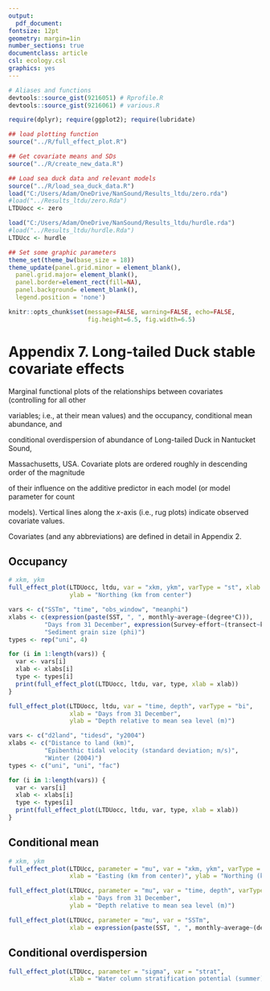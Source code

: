 ```yaml
---
output: 
  pdf_document:
fontsize: 12pt
geometry: margin=1in
number_sections: true
documentclass: article
csl: ecology.csl
graphics: yes
---
```


```r
# Aliases and functions
devtools::source_gist(9216051) # Rprofile.R
devtools::source_gist(9216061) # various.R

require(dplyr); require(ggplot2); require(lubridate)

## load plotting function
source("../R/full_effect_plot.R")

## Get covariate means and SDs
source("../R/create_new_data.R")

## Load sea duck data and relevant models
source("../R/load_sea_duck_data.R")
load("C:/Users/Adam/OneDrive/NanSound/Results_ltdu/zero.rda")
#load("../Results_ltdu/zero.Rda")
LTDUocc <- zero

load("C:/Users/Adam/OneDrive/NanSound/Results_ltdu/hurdle.rda")
#load("../Results_ltdu/hurdle.Rda")
LTDUcc <- hurdle

## Set some graphic parameters
theme_set(theme_bw(base_size = 18))
theme_update(panel.grid.minor = element_blank(),
  panel.grid.major= element_blank(),
  panel.border=element_rect(fill=NA),
  panel.background= element_blank(),
  legend.position = 'none')

knitr::opts_chunk$set(message=FALSE, warning=FALSE, echo=FALSE,
                      fig.height=6.5, fig.width=6.5)
```

# Appendix 7. Long-tailed Duck stable covariate effects

Marginal functional plots of the relationships between covariates (controlling for all other

variables; i.e., at their mean values) and the occupancy, conditional mean abundance, and 

conditional overdispersion of abundance of Long-tailed Duck in Nantucket Sound, 

Massachusetts, USA.  Covariate plots are ordered roughly in descending order of the magnitude 

of their influence on the additive predictor in each model (or model parameter for count 

models). Vertical lines along the *x*-axis (i.e., rug plots) indicate observed covariate values.  

Covariates (and any abbreviations) are defined in detail in Appendix 2.

## Occupancy
```r
# xkm, ykm
full_effect_plot(LTDUocc, ltdu, var = "xkm, ykm", varType = "st", xlab = "Easting (km from center)",
                 ylab = "Northing (km from center")

vars <- c("SSTm", "time", "obs_window", "meanphi")
xlabs <- c(expression(paste(SST, ", ", monthly~average~(degree*C))),
          "Days from 31 December", expression(Survey~effort~(transect~km^2)),
          "Sediment grain size (phi)")
types <- rep("uni", 4)

for (i in 1:length(vars)) {
  var <- vars[i]
  xlab <- xlabs[i]
  type <- types[i]
  print(full_effect_plot(LTDUocc, ltdu, var, type, xlab = xlab))
}

full_effect_plot(LTDUocc, ltdu, var = "time, depth", varType = "bi",
                 xlab = "Days from 31 December", 
                 ylab = "Depth relative to mean sea level (m)")

vars <- c("d2land", "tidesd", "y2004")
xlabs <- c("Distance to land (km)",
          "Epibenthic tidal velocity (standard deviation; m/s)",
          "Winter (2004)")
types <- c("uni", "uni", "fac")

for (i in 1:length(vars)) {
  var <- vars[i]
  xlab <- xlabs[i]
  type <- types[i]
  print(full_effect_plot(LTDUocc, ltdu, var, type, xlab = xlab))
}
```

## Conditional mean
```r
# xkm, ykm
full_effect_plot(LTDUcc, parameter = "mu", var = "xkm, ykm", varType = "st", 
                 xlab = "Easting (km from center)", ylab = "Northing (km from center")

full_effect_plot(LTDUcc, parameter = "mu", var = "time, depth", varType = "bi", 
                 xlab = "Days from 31 December", 
                 ylab = "Depth relative to mean sea level (m)")

full_effect_plot(LTDUcc, parameter = "mu", var = "SSTm", 
                 xlab = expression(paste(SST, ", ", monthly~average~(degree*C))))
```

## Conditional overdispersion
```r
full_effect_plot(LTDUcc, parameter = "sigma", var = "strat", 
                 xlab = "Water column stratification potential (summer)")
```

